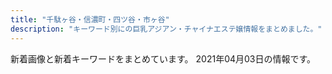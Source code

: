 ```yaml
---
title: "千駄ヶ谷・信濃町・四ツ谷・市ヶ谷"
description: "キーワード別にの巨乳アジアン・チャイナエステ嬢情報をまとめました。"
---
```


新着画像と新着キーワードをまとめています。
2021年04月03日の情報です。

<DmmAffiliateIns />
<KeywordTable
  shops={
    [
    {
        "url": "http://lakulaku.info/",
        "img_links": [
            "http://lakulaku.info/img/5-5.jpg",
            "http://lakulaku.info/img/5-3.jpg",
            "http://lakulaku.info/images/staff/rina.jpg",
            "http://lakulaku.info/images/mobile.png",
            "http://lakulaku.info/images/staff/momo.jpg",
            "http://lakulaku.info/images/titestaff.png",
            "http://lakulaku.info/img/s06.jpg",
            "http://lakulaku.info/images/staff/nena.jpg",
            "http://lakulaku.info/images/staff/5-2.jpg",
            "http://lakulaku.info/img/5-4.jpg",
            "http://lakulaku.info/images/staff/ai.jpg",
            "http://lakulaku.info/img/5-1.jpg",
            "http://lakulaku.info/images/staff/ai-a.jpg",
            "http://lakulaku.info/images/staff/5-1.jpg",
            "http://lakulaku.info/images/staff/s06.jpg",
            "http://lakulaku.info/images/staff/5-3.jpg",
            "http://lakulaku.info/images/staff/sizuka.jpg",
            "http://lakulaku.info/images/staff/mari.jpg",
            "http://lakulaku.info/images/staff/5-5.jpg",
            "http://lakulaku.info/img/rina.jpg",
            "http://lakulaku.info/images/newtit.png",
            "http://lakulaku.info/img/5-2.jpg",
            "http://lakulaku.info/swf/baner.jpg",
            "http://lakulaku.info/images/staff/5-4.jpg",
            "http://lakulaku.info/images/staff/yumi.jpg",
            "http://lakulaku.info/images/top.jpg"
        ],
        "keywords": {},
        "name": "\u767e\u5408",
        "station": "\u56db\u8c37\u4e09\u4e01\u76ee\u99c52\u756a"
    },
    {
        "name": "ROSA",
        "keywords": {},
        "img_links": [
            "http://e-rosa.net/images/girlx_top.png",
            "http://e-rosa.net/images/rina2.jpg",
            "http://e-rosa.net/images/haruka.jpg",
            "http://e-rosa.net/images/yuyu.jpg",
            "http://e-rosa.net/images/sejutu6.jpg",
            "http://e-rosa.net/images/right_top.png",
            "http://e-rosa.net/images/gg1.png",
            "http://e-rosa.net/images/nei_03.png",
            "http://e-rosa.net/images/004.jpg",
            "http://e-rosa.net/images/te2.jpg",
            "http://e-rosa.net/images/yuyi.jpg",
            "http://e-rosa.net/images/sejutu5.jpg",
            "http://e-rosa.net/images/yuri.jpg",
            "http://e-rosa.net/images/meyi2.jpg",
            "http://e-rosa.net/images/sejutu2.jpg",
            "http://e-rosa.net/images/risa.jpg",
            "http://e-rosa.net/images/aya2.jpg",
            "http://e-rosa.net/images/girl_top.png",
            "http://e-rosa.net/images/rina0.jpg",
            "http://e-rosa.net/images/news_top.jpg",
            "http://e-rosa.net/images/aya1.jpg",
            "http://e-rosa.net/images/sejutu1.jpg",
            "http://e-rosa.net/images/access3.jpg",
            "http://e-rosa.net/images/005.jpg",
            "http://e-rosa.net/images/k1.jpg",
            "http://e-rosa.net/images/misa1.jpg",
            "http://e-rosa.net/images/news_bottom.jpg",
            "http://e-rosa.net/images/tite-link.png",
            "http://e-rosa.net/images/noimage.jpg",
            "http://e-rosa.net/images/nei_01.png",
            "http://e-rosa.net/images/ayaka.jpg",
            "http://e-rosa.net/images/g13.jpg",
            "http://e-rosa.net/images/tite-magazine.png",
            "http://e-rosa.net/images/yuna.jpg",
            "http://e-rosa.net/images/ddd.jpg",
            "http://e-rosa.net/images/girl_01.png",
            "http://e-rosa.net/images/mio.jpg",
            "http://e-rosa.net/images/009.jpg",
            "http://e-rosa.net/images/006.jpg",
            "http://e-rosa.net/images/meyi1.jpg",
            "http://e-rosa.net/images/right_bottom.png",
            "http://e-rosa.net/images/ha.jpg",
            "http://e-rosa.net/images/001.jpg",
            "http://e-rosa.net/images/rina1.jpg",
            "http://e-rosa.net/images/te3.jpg",
            "http://e-rosa.net/images/pagetop.png",
            "http://e-rosa.net/images/002.jpg",
            "http://e-rosa.net/images/g1.jpg",
            "http://e-rosa.net/images/003.jpg",
            "http://e-rosa.net/images/rimi.jpg",
            "http://e-rosa.net/images/te1.jpg",
            "http://e-rosa.net/images/grande.jpg",
            "http://e-rosa.net/images/mimi.jpg",
            "http://e-rosa.net/images/tite-staff.png",
            "http://e-rosa.net/images/girl_03.png"
        ],
        "station": "\u56db\u8c37\u4e09\u4e01\u76ee\u99c52\u756a",
        "url": "http://e-rosa.net/"
    },
    {
        "station": "\u56db\u8c37\u4e09\u4e01\u76ee\u99c53\u756a\u53e3",
        "img_links": [
            "http://www.bara.relaxjp.info/files/002.jpg",
            "http://www.bara.relaxjp.info/img/ttl_info.png",
            "http://www.bara.relaxjp.info/images/slider/3.jpg",
            "http://www.bara.relaxjp.info/files/003-02.jpg",
            "http://www.bara.relaxjp.info/files/001.jpg",
            "http://www.bara.relaxjp.info/img/ttl_news.png",
            "http://www.bara.relaxjp.info/files/005.jpg",
            "http://www.bara.relaxjp.info/img/pickup.jpg",
            "http://www.bara.relaxjp.info/files/001-02.jpg",
            "http://www.bara.relaxjp.info/images/slider/2.jpg",
            "http://www.bara.relaxjp.info/img/ttl_therapist_top.png",
            "http://www.bara.relaxjp.info/files/005-02.jpg",
            "http://www.bara.relaxjp.info/img/tel.png",
            "http://www.bara.relaxjp.info/files/002-02.jpg",
            "http://www.bara.relaxjp.info/images/slider/1.jpg",
            "http://www.bara.relaxjp.info/img/btn_side_mobile.jpg",
            "http://www.bara.relaxjp.info/files/003.jpg",
            "http://www.bara.relaxjp.info/img/goback.jpg"
        ],
        "keywords": {
            "C": 12,
            "86": 2,
            "D": 8,
            "87": 6
        },
        "url": "http://www.bara.relaxjp.info/",
        "name": "\u8594\u8587"
    },
    {
        "name": "Moon",
        "station": "\u9eb9\u753a\u99c51\u756a\u51fa\u53e3",
        "keywords": {
            "85": 1,
            "D": 4,
            "86": 3
        },
        "url": "http://xn--vckg5a9gug.in.net/",
        "img_links": [
            "http://xn--vckg5a9gug.in.net/images/tit4.jpg",
            "http://xn--vckg5a9gug.in.net/images/cg01.jpg",
            "http://xn--vckg5a9gug.in.net/images/cg02.jpg",
            "http://xn--vckg5a9gug.in.net/images/cg04.jpg",
            "http://xn--vckg5a9gug.in.net/images/tit1.jpg",
            "http://xn--vckg5a9gug.in.net/images/cg03.jpg",
            "http://xn--vckg5a9gug.in.net/images/tit3.jpg",
            "http://xn--vckg5a9gug.in.net/images/fla.jpg",
            "http://xn--vckg5a9gug.in.net/images/no.png",
            "http://xn--vckg5a9gug.in.net/images/top.jpg",
            "http://xn--vckg5a9gug.in.net/images/sys.jpg",
            "http://xn--vckg5a9gug.in.net/images/tit2.jpg",
            "http://xn--vckg5a9gug.in.net/link/menlog.jpg",
            "http://xn--vckg5a9gug.in.net/images/fbt.jpg",
            "http://xn--vckg5a9gug.in.net/images/tit5.jpg",
            "http://xn--vckg5a9gug.in.net/images/fbf.jpg"
        ]
    },
    {
        "keywords": {
            "C": 14
        },
        "url": "http://e-yotsuya.net/",
        "name": "\u30b9\u30de\u30a4\u30eb",
        "station": "JR\u56db\u30c4\u8c37\u99c5\u8d64\u5742\u53e3",
        "img_links": [
            "http://e-yotsuya.net/images/top.jpg",
            "http://e-yotsuya.net/images/room.jpg",
            "http://e-yotsuya.net/images/g4.jpg",
            "http://e-yotsuya.net/images/g5.jpg",
            "http://e-yotsuya.net/images/tite-staff.jpg",
            "http://e-yotsuya.net/images/g7.jpg",
            "http://e-yotsuya.net/images/news-tit.png",
            "http://e-yotsuya.net/images/tite-staff1.jpg",
            "http://e-yotsuya.net/images/news-tit1.jpg",
            "http://e-yotsuya.net/images/mobile.png",
            "http://e-yotsuya.net/images/baner.jpg",
            "http://e-yotsuya.net/images/baner2.jpg",
            "http://e-yotsuya.net/images/g9.jpg",
            "http://e-yotsuya.net/images/g1.jpg",
            "http://e-yotsuya.net/images/g8.jpg",
            "http://e-yotsuya.net/images/g2.jpg",
            "http://e-yotsuya.net/images/top2.png",
            "http://e-yotsuya.net/images/g3.jpg",
            "http://e-yotsuya.net/images/g6.jpg"
        ]
    },
    {
        "station": "\u56db\u8c37\u4e09\u4e01\u76ee\u99c52\u756a",
        "name": "\u305f\u3093\u307d\u307d",
        "img_links": [
            "https://tanpopo.tyo.cm/images/service1.jpg",
            "https://tanpopo.tyo.cm/images/img_teaser.jpg",
            "https://tanpopo.tyo.cm/photos/sites/43/2021/03/2021032601572927.jpg",
            "https://tanpopo.tyo.cm/photos/sites/43/2021/03/2021031408034074.jpg",
            "https://tanpopo.tyo.cm/images/service3.jpg",
            "https://tanpopo.tyo.cm/images/sp_mainimg.jpg",
            "https://tanpopo.tyo.cm/photos/sites/43/2021/03/2021031408034196.jpg",
            "https://tanpopo.tyo.cm/images/service4.jpg",
            "https://tanpopo.tyo.cm/images/sp_img_teaser.jpg",
            "https://tanpopo.tyo.cm/photos/sites/43/2021/03/2021032601572729.jpg",
            "https://tanpopo.tyo.cm/photos/sites/43/2021/03/202103260157281.jpg",
            "https://tanpopo.tyo.cm/images/service2.jpg",
            "https://tanpopo.tyo.cm/photos/sites/43/2021/03/2021032601573011.jpg",
            "https://tanpopo.tyo.cm/photos/sites/43/2021/03/2021031408034382.jpg",
            "https://tanpopo.tyo.cm/images/pagetop.png",
            "https://tanpopo.tyo.cm/images/mainimg.jpg",
            "https://tanpopo.tyo.cm/photos/sites/43/2021/03/2021031408034299.jpg"
        ],
        "url": "https://tanpopo.tyo.cm/",
        "keywords": {
            "85": 16,
            "84": 4,
            "86": 4,
            "C": 15,
            "D": 24
        }
    },
    {
        "img_links": [],
        "url": "https://juno-esthe.tokyo/",
        "name": "\u30c6\u30a3\u30e9\u30df\u30b9",
        "station": "\u56db\u30c4\u8c37\u99c52\u756a\u53e3",
        "keywords": {}
    },
    {
        "station": "\u56db\u8c37\u4e09\u4e01\u76ee\u99c52\u756a\u53e3",
        "url": "http://l-rlx.com/",
        "name": "\u30aa\u30fc\u30ed\u30e9",
        "img_links": [
            "http://l-rlx.com/images/index_03.jpg",
            "http://l-rlx.com/images/02.jpg",
            "http://l-rlx.com/images/index_14.jpg",
            "http://l-rlx.com/images/index_20.jpg",
            "http://l-rlx.com/images/index_21.jpg",
            "http://l-rlx.com/images/staff_09.jpg",
            "http://l-rlx.com/images/index_06.jpg",
            "http://l-rlx.com/images/index_05.jpg",
            "http://l-rlx.com/images/rec_09.jpg",
            "http://l-rlx.com/images/sub_09.jpg",
            "http://l-rlx.com/girl/04.jpg",
            "http://l-rlx.com/images/index_12.jpg",
            "http://l-rlx.com/girl/00.jpg",
            "http://l-rlx.com/girl/05.jpg",
            "http://l-rlx.com/images/info.jpg",
            "http://l-rlx.com/girl/01.jpg",
            "http://l-rlx.com/images/01.jpg",
            "http://l-rlx.com/images/info_09.jpg",
            "http://l-rlx.com/images/index_17.jpg",
            "http://l-rlx.com/girl/08.jpg",
            "http://l-rlx.com/images/index_02.jpg",
            "http://l-rlx.com/images/index_01.jpg",
            "http://l-rlx.com/images/index_16.jpg",
            "http://l-rlx.com/images/03.jpg",
            "http://l-rlx.com/girl/02.jpg",
            "http://l-rlx.com/images/index_07.jpg",
            "http://l-rlx.com/images/index_04.jpg",
            "http://l-rlx.com/images/rec.jpg"
        ],
        "keywords": {}
    },
    {
        "url": "http://aqua.jpn.cm/",
        "name": "\u5149\u540d",
        "station": "\u56db\u8c37\u4e09\u4e01\u76ee\u99c52\u756a\u51fa\u53e3",
        "img_links": [
            "http://aqua.jpn.cm/photos/sites/16/2020/03/2020030507254950.jpg",
            "http://aqua.jpn.cm/photos/sites/16/2020/10/2020100906522289.jpg",
            "http://aqua.jpn.cm/photos/sites/16/2018/01/2018011007032034.jpg",
            "http://aqua.jpn.cm/photos/sites/16/2021/03/2021030106235633.jpg",
            "http://aqua.jpn.cm/images/mobile.jpg",
            "http://aqua.jpn.cm/images/s_staff.png",
            "http://aqua.jpn.cm/images/room4.jpg",
            "http://aqua.jpn.cm/images/s_pick.png",
            "http://aqua.jpn.cm/images/2.jpg",
            "http://aqua.jpn.cm/images/room3.jpg",
            "http://aqua.jpn.cm/images/s_news.jpg",
            "http://aqua.jpn.cm/images/room5.jpg",
            "http://aqua.jpn.cm/images/room1.jpg",
            "http://aqua.jpn.cm/photos/sites/16/2019/02/2019020108033676.jpg",
            "http://aqua.jpn.cm/images/3.jpg",
            "http://aqua.jpn.cm/photos/sites/16/2021/01/2021011401054262.jpg",
            "http://aqua.jpn.cm/photos/sites/16/2020/09/2020091507031094.jpg",
            "http://aqua.jpn.cm/photos/sites/16/2018/01/2018013112184869.jpg",
            "http://aqua.jpn.cm/photos/sites/16/2018/05/2018052105590585.jpg",
            "http://aqua.jpn.cm/photos/sites/16/2021/03/2021032308500758.jpg",
            "http://aqua.jpn.cm/images/line.jpg",
            "http://aqua.jpn.cm/photos/sites/16/2018/01/2018011007031899.jpg",
            "http://aqua.jpn.cm/images/room2.jpg",
            "http://aqua.jpn.cm/photos/sites/16/2020/12/2020120208263886.jpg",
            "http://aqua.jpn.cm/images/top.png",
            "http://aqua.jpn.cm/photos/sites/16/2020/10/2020100508293240.jpg",
            "http://aqua.jpn.cm/photos/sites/16/2021/03/2021032308500056.jpg",
            "http://aqua.jpn.cm/photos/sites/16/2018/01/2018011007031662.jpg",
            "http://aqua.jpn.cm/photos/sites/16/2021/03/2021031006535594.jpg",
            "http://aqua.jpn.cm/photos/sites/16/2020/04/2020040301184076.jpg",
            "http://aqua.jpn.cm/images/1.jpg",
            "http://aqua.jpn.cm/photos/sites/16/2019/03/2019031107062221.jpg"
        ],
        "keywords": {
            "D": 252,
            "86": 126,
            "84": 18,
            "87": 18,
            "C": 54,
            "83": 18,
            "85": 108,
            "82": 18
        }
    }
]
}
/>
<DmmAffiliateScript />
